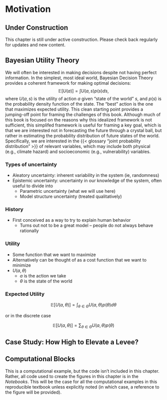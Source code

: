 # Motivation {.unnumbered}

::: {.callout-note}
## Under Construction
This chapter is still under active construction. Please check back regularly for updates and new content.
:::

## Bayesian Utility Theory

We will often be interested in making decisions despite not having perfect information.
In the simplest, most ideal world, Bayesian Decision Theory provides a coherent framework for making optimal decisions:
$$
\mathbb{E}[U(a)] = \int U(a, s) p(s) ds,
$$
where $U(a, s)$ is the utility of action $a$ given "state of the world" $s$, and $p(s)$ is the probability density function of the state.
The "best" action is the one that maximizes expected utility.
This clean starting point provides a jumping-off point for framing the challenges of this book.
Although much of this book is focused on the reasons why this idealized framework is not sufficient, this simplifed framework is useful for framing a key goal, which is that we are interested not in forecasting the future through a crystal ball, but rather in estimating the probability distribution of future states of the world.
Specifically, we are interested in the {{< glossary "joint probability distribution" >}} of relevant variables, which may include both physical (e.g., climate hazard) and socioeconomic (e.g., vulnerability) variables.

### Types of uncertainty

- Aleatory uncertainty: inherent variability in the system (ie, randomness)
- Epistemic uncertainty: uncertainty in our knowledge of the system, often useful to divide into
    - Parametric uncertainty (what we will use here)
    - Model structure uncertainty (treated qualitatively)

### History

- First conceived as a way to try to explain human behavior
    - Turns out not to be a great model -- people do not always behave rationally

### Utility

- Some function that we want to maximize
- Alternatively can be thought of as a cost function that we want to minimize
- $U(a, \theta)$
    - $a$ is the action we take
    - $\theta$ is the state of the world

### Expected Utility

$$
\mathbb{E} \left[ U(a, \theta) \right] = \int_{\theta \in \Theta} U(a, \theta) p(\theta) d\theta
$$

or in the discrete case

$$
\mathbb{E} \left[ U(a, \theta) \right] = \sum_{\theta \in \Theta} U(a, \theta) p(\theta)
$$

## Case Study: How High to Elevate a Levee?

::: {.callout-note}
## Computational Blocks

This is a computational example, but the code isn't included in this chapter.
Rather, all code used to create the figures in this chapter is in the _Notebooks_.
This will be the case for all the computational examples in this reproducible textbook unless explicitly noted (in which case, a reference to the figure will be provided).
:::